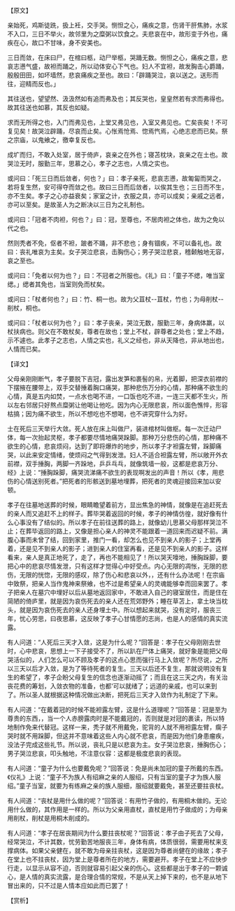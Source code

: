

【原文】

亲始死，鸡斯徒跣，扱上衽，交手哭。恻怛之心，痛疾之意，伤肾干肝焦肺，水浆不入口，三日不举火，故邻里为之糜粥以饮食之。夫悲哀在中，故形变于外也，痛疾在心，故口不甘味，身不安美也。

三日而敛，在床曰尸，在棺曰柩，动尸举柩，哭踊无数。恻怛之心，痛疾之意，悲哀志懑气盛，故袒而踊之，所以动体安心下气也。妇人不宜袒，故发胸击心爵踊，殷殷田田，如坏墙然，悲哀痛疾之至也。故曰：「辟踊哭泣，哀以送之。送形而往，迎精而反也。」

其往送也，望望然、汲汲然如有追而弗及也；其反哭也，皇皇然若有求而弗得也。故其往送也如慕，其反也如疑。

求而无所得之也，入门而弗见也，上堂又弗见也，入室又弗见也。亡矣丧矣！不可复见矣！故哭泣辟踊，尽哀而止矣。心怅焉怆焉、惚焉忾焉，心绝志悲而已矣。祭之宗庙，以鬼飨之，徼幸复反也。

成圹而归，不敢入处室，居于倚庐，哀亲之在外也；寝苫枕块，哀亲之在土也。故哭泣无时，服勤三年，思慕之心，孝子之志也，人情之实也。

或问曰：「死三日而后敛者，何也？」曰：孝子亲死，悲哀志懑，故匍匐而哭之，若将复生然，安可得夺而敛之也。故曰三日而后敛者，以俟其生也；三日而不生，亦不生矣。孝子之心亦益衰矣；家室之计，衣服之具，亦可以成矣；亲戚之远者，亦可以至矣。是故圣人为之断决以三日为之礼制也。

或问曰：「冠者不肉袒，何也？」曰：冠，至尊也，不居肉袒之体也，故为之免以代之也。

然则秃者不免，伛者不袒，跛者不踊，非不悲也；身有锢疾，不可以备礼也。故曰：丧礼唯哀为主矣。女子哭泣悲哀，击胸伤心；男子哭泣悲哀，稽颡触地无容，哀之至也。

或问曰：「免者以何为也？」曰：不冠者之所服也。《礼》曰：「童子不缌，唯当室缌。」缌者其免也，当室则免而杖矣。

或问曰：「杖者何也？」曰：竹、桐一也。故为父苴杖--苴杖，竹也；为母削杖--削杖，桐也。

或问曰：「杖者以何为也？」曰：孝子丧亲，哭泣无数，服勤三年，身病体羸，以杖扶病也。则父在不敢杖矣，尊者在故也；堂上不杖，辟尊者之处也；堂上不趋，示不遽也。此孝子之志也，人情之实也，礼义之经也，非从天降也，非从地出也，人情而已矣。

【译文】

父母亲刚刚断气，孝子要脱下吉冠，露出发笋和裹髻的帛，光着脚，把深衣前襟的下摆掖在腰带上，双手交替捶着胸口痛哭，那种悲伤万分的心情，那种痛不欲生的心情，真是五内如焚，一点水也喝不进，一口饭也吃不进，一连三天都不生火，所以左右邻居只好熬点糜粥让他喝让他吃。因为内心无限悲哀，所以面色憔悴，形容枯搞；因为痛不欲生，所以不想吃也不想喝，也不讲究穿什么为好。

士在死后三天举行大敛。死人放在床上叫做尸，装进棺材叫做枢。每一次迁动尸体，每一次抬起灵枢，孝子都要尽情地痛哭跺脚。那种万分悲伤的心情，那种痛不欲生的心情，悲哀烦闷，达到了即将爆炸的地步，所以孝子才袒露左臂，跺脚痛哭，以此来安定情绪，使烦闷之气得到发泄。妇人不适合袒露左臂，所以敞开外衣前襟，双手捶胸，两脚一齐跺地，乒乒乓乓，就像筑墙一般，这都是悲哀万分、经》上说：“捶胸跺脚，痛哭流涕痛不欲生的表现啊发出的声音！所以《孝，用悲伤的心情送别死者。”把死者的形骸送到墓地埋葬，把死者的灵魂迎接回来加以安顿。

孝子在往墓地送葬的时候，眼睛瞻望着前方，显出焦急的神情，就像是在追赶死去的亲人而又追赶不上的样子。葬毕哭着返回的时候，孝子的神情仿徨，就好像有什么心事没有了结似的。所以孝子在前往送葬的路上，就像幼儿思慕父母那样哭泣不止；在葬毕返回的路上，又像是担心亲人的神灵不能跟着一道回来而迟疑不前。满腹心事而未曾了结，回到家里，推门一看，却怎么也见不到亲人的影子；上堂再着，还是见不到亲人的影子；进到亲人的住室再看，还是见不到亲人的影子。这样看来，亲人是真正地死了，走了，再也不能相见了！所以哭天嚎地，捶胸跺脚，要把心中的悲哀尽情发泄，只有这样才觉得心中好受点。内心无限的凋怅，无限的悲伤，无限的恍惚，无限的感叹，除了伤心和悲哀以外，，还有什么办法呢！在宗庙中致祭，把亲人当作鬼神来祭飨，也不过是希望亲人的灵魂能够幸而回来罢了。孝子把亲人在墓穴中埋好以后从墓地返回家中，不敢进入自己的寝室居住，而是住在简陋的倚庐里，就是因为哀伤死去的亲人还在荒郊野外；睡在草苫上，拿土块当枕头，就是因为哀伤死去的亲人还身埋土中。所以想起来就哭，没有定时，服丧三年，忧心劳思，曰夜思慕，这反映了孝子心甘情愿的志尚，也是人的感情的真实流露。

有人问道：“人死后三天才入敛，这是为什么呢？”回答是：孝子在父母刚刚去世时，心中悲哀，思想上一下子接受不了，所以趴在尸体上痛哭，就好象是能把父母哭活似的，人们怎么可以不顾及孝子的这点心思而强行马上入敛呢？所尽说，之所以三天以后才入敛，是为了等待死者的复生。三天以后还不复生，那就说明没有复生的希望了，孝子企盼父母复生的信念也逐渐动摇了；而且在这三天之内，有关治丧花费的筹划，入敛衣物的准备，也都‘可以就绪了；远道的亲戚，也可以来到了。所以圣人就根据这种情况做出决断，把死后三天才入敛作为礼制定了下来。

有人问道：“在戴着冠的时候不能袒露左臂，这是什么道理呢？”回答是：冠是至为尊贵的东西，，当一个人赤膀露肉时是不能戴冠的，否则就是对冠的裹读，所以特地制作免来代替冠。这样一来，秃子就不用戴免，驼背的人就不用袒露左臂，瘸子哭时就不用跺脚，但这并不意味着这些人内心就不悲哀，而是因为他们身患瘤疾，没法子完成这些礼节。所以说，丧礼只是以悲哀为主。女子哭泣悲哀，捶胸伤心；男子哭泣悲哀，叩头触地，不注意仪容：这都是极度悲哀的表现。

有人问道：“童子为什么也要戴免呢？”回答说：免是尚未加冠的童子所戴的东西。《仪礼》上说：“童子不为族人有绍麻之亲的人服绍，只有当室的童子才为族人服绍。”童子当室，就要为有练麻之亲的族人服细，服绍就要戴免，甚至还要拄丧杖。

有人间道：“丧杖是用什么做的呢？”回答说：有用竹子做的，有用桐木做的。无论用什么做的，其作用是一样的。所以为父亲用直杖，直杖是用竹子做成的；为母亲用削杖，削杖是用桐木削成的。

有人问道：“孝子在居丧期间为什么要拄丧杖呢？”回答说：孝子由子死去了父母，经常哭泣，不计其数，忧劳勤苦地服丧三年，身体有病，体质很弱，需要用杖来支撑病体。如果父亲健在，就不敢为母亲拄丧杖，这是因为尊者尚健在的缘故；孝子在堂上也不拄丧杖，因为堂上是尊者所在的地方，需要避开。孝子在堂上不应快步行走，以显示从容不迫，否则就容易引起父亲的伤心。这些都是出于孝子的一颗诚心，是人情的真实流露，是合理合情的常规，不是从天上掉下来的，也不是从地下冒出来的，只不过是人情本应如此而已罢了！

【赏析】


